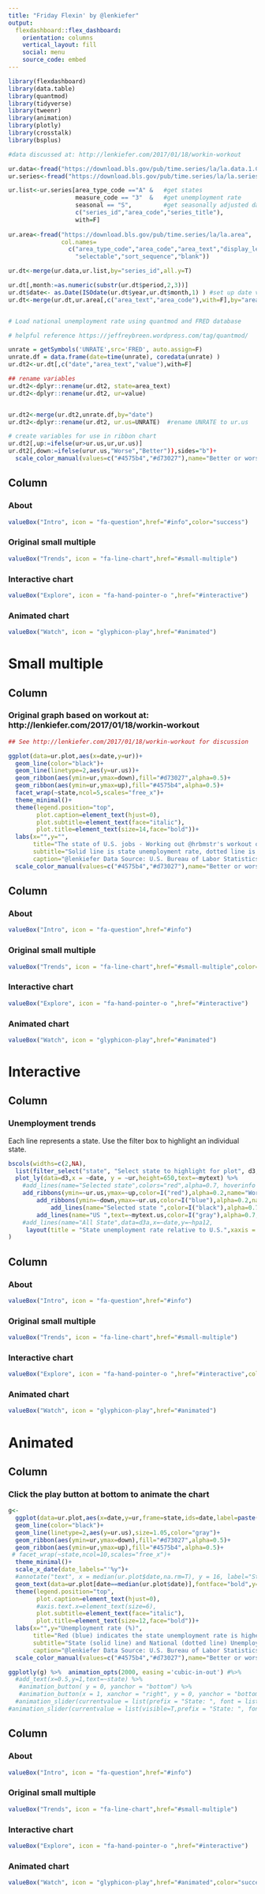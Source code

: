 ```yaml
---
title: "Friday Flexin' by @lenkiefer"
output: 
  flexdashboard::flex_dashboard:
    orientation: columns
    vertical_layout: fill
    social: menu
    source_code: embed
---
```


```r
library(flexdashboard)
library(data.table)
library(quantmod)
library(tidyverse)
library(tweenr)
library(animation)
library(plotly)
library(crosstalk)
library(bsplus)

#data discussed at: http://lenkiefer.com/2017/01/18/workin-workout

ur.data<-fread("https://download.bls.gov/pub/time.series/la/la.data.1.CurrentS")
ur.series<-fread("https://download.bls.gov/pub/time.series/la/la.series")

ur.list<-ur.series[area_type_code =="A" &   #get states
                   measure_code == "3"  &   #get unemployment rate
                   seasonal == "S",         #get seasonally adjusted data
                   c("series_id","area_code","series_title"),
                   with=F]
                   
ur.area<-fread("https://download.bls.gov/pub/time.series/la/la.area",
               col.names=
                 c("area_type_code","area_code","area_text","display_level",
                   "selectable","sort_sequence","blank"))                   

ur.dt<-merge(ur.data,ur.list,by="series_id",all.y=T)

ur.dt[,month:=as.numeric(substr(ur.dt$period,2,3))]
ur.dt$date<- as.Date(ISOdate(ur.dt$year,ur.dt$month,1) ) #set up date variable
ur.dt<-merge(ur.dt,ur.area[,c("area_text","area_code"),with=F],by="area_code")


# Load national unemployment rate using quantmod and FRED database

# helpful reference https://jeffreybreen.wordpress.com/tag/quantmod/

unrate = getSymbols('UNRATE',src='FRED', auto.assign=F) 
unrate.df = data.frame(date=time(unrate), coredata(unrate) )
ur.dt2<-ur.dt[,c("date","area_text","value"),with=F]

## rename variables
ur.dt2<-dplyr::rename(ur.dt2, state=area_text)
ur.dt2<-dplyr::rename(ur.dt2, ur=value)


ur.dt2<-merge(ur.dt2,unrate.df,by="date")
ur.dt2<-dplyr::rename(ur.dt2, ur.us=UNRATE)  #rename UNRATE to ur.us

# create variables for use in ribbon chart
ur.dt2[,up:=ifelse(ur>ur.us,ur,ur.us)]
ur.dt2[,down:=ifelse(urur.us,"Worse","Better")),sides="b")+
  scale_color_manual(values=c("#4575b4","#d73027"),name="Better or worse than U.S.")
```

Column {data-width=100}
-----------------------------------------------------------------------

### About

```r
valueBox("Intro", icon = "fa-question",href="#info",color="success")
```

### Original small multiple

```r
valueBox("Trends", icon = "fa-line-chart",href="#small-multiple")
```


### Interactive chart
    
```r
valueBox("Explore", icon = "fa-hand-pointer-o ",href="#interactive")
```
   
### Animated chart

```r
valueBox("Watch", icon = "glyphicon-play",href="#animated")
```

Small multiple
===================================== 

Column {data-width=900}
-----------------------------------------------------------------------

### Original graph based on workout at: http://lenkiefer.com/2017/01/18/workin-workout

```r
## See http://lenkiefer.com/2017/01/18/workin-workout for discussion

ggplot(data=ur.plot,aes(x=date,y=ur))+
  geom_line(color="black")+
  geom_line(linetype=2,aes(y=ur.us))+
  geom_ribbon(aes(ymin=ur,ymax=down),fill="#d73027",alpha=0.5)+
  geom_ribbon(aes(ymin=ur,ymax=up),fill="#4575b4",alpha=0.5)+
  facet_wrap(~state,ncol=5,scales="free_x")+
  theme_minimal()+
  theme(legend.position="top",
        plot.caption=element_text(hjust=0),
        plot.subtitle=element_text(face="italic"),
        plot.title=element_text(size=14,face="bold"))+
  labs(x="",y="",
       title="The state of U.S. jobs - Working out @hrbmstr's workout of @stiles' Viz",
       subtitle="Solid line is state unemployment rate, dotted line is U.S. average unemployment rate\nRed (blue) indicates the state level is higher (lower) than the national average",
       caption="@lenkiefer Data Source: U.S. Bureau of Labor Statistics\nViz based on https://rud.is/b/2017/01/18/workout-wednesday-redux-2017-week-3/, itself based on http://thedailyviz.com/2016/12/14/four-decades-of-state-unemployment-rates-in-small-multiples-part-2/")+  geom_rug(aes(color=ifelse(ur>ur.us,"Worse","Better")),sides="b")+
  scale_color_manual(values=c("#4575b4","#d73027"),name="Better or worse than U.S.")
```

Column {data-width=100}
-----------------------------------------------------------------------

### About

```r
valueBox("Intro", icon = "fa-question",href="#info")
```

### Original small multiple

```r
valueBox("Trends", icon = "fa-line-chart",href="#small-multiple",color="success")
```

### Interactive chart
    
```r
valueBox("Explore", icon = "fa-hand-pointer-o ",href="#interactive")
```
   
### Animated chart

```r
valueBox("Watch", icon = "glyphicon-play",href="#animated")
```


Interactive
===================================== 


Column {data-width=900}
-------------------------------------

### Unemployment trends

Each line represents a state. Use the filter box to highlight an individual state.


```r
bscols(widths=c(2,NA),
  list(filter_select("state", "Select state to highlight for plot", d3, ~state,multiple=F)),
  plot_ly(data=d3,x = ~date, y = ~ur,height=650,text=~mytext) %>% 
    #add_lines(name="Selected state",colors="red",alpha=0.7, hoverinfo = "text") %>% 
    add_ribbons(ymin=~ur.us,ymax=~up,color=I("red"),alpha=0.2,name="Worse than U.S.",hoverinfo="none") %>%
        add_ribbons(ymin=~down,ymax=~ur.us,color=I("blue"),alpha=0.2,name="Better than U.S.",hoverinfo="none") %>%
            add_lines(name="Selected state ",color=I("black"),alpha=0.7, hoverinfo ="text", text=~mytext) %>% 
        add_lines(name="US ",text=~mytext.us,color=I("gray"),alpha=0.7, y=~ur.us,hoverinfo = "text", mode = 'lines+markers') %>% 
    #add_lines(name="All State",data=d3a,x=~date,y=~hpa12,              colors="black",color=~state,alpha=0.1,showlegend=F,hoverinfo="none") %>%
     layout(title = "State unemployment rate relative to U.S.",xaxis = list(title="Date"), yaxis = list(title="Unemployment rate (%,SA)"))
)
```

Column {data-width=100}
-----------------------------------------------------------------------

### About

```r
valueBox("Intro", icon = "fa-question",href="#info")
```

### Original small multiple

```r
valueBox("Trends", icon = "fa-line-chart",href="#small-multiple")
```

### Interactive chart
    
```r
valueBox("Explore", icon = "fa-hand-pointer-o ",href="#interactive",color="success")
```
   
### Animated chart

```r
valueBox("Watch", icon = "glyphicon-play",href="#animated")
```


Animated
===================================== 

Column {data-width=900}
-------------------------------------

### Click the play button at bottom to animate the chart

```r

g<-
  ggplot(data=ur.plot,aes(x=date,y=ur,frame=state,ids=date,label=paste(state,"solid line, U.S. dotted line")))+
  geom_line(color="black")+
  geom_line(linetype=2,aes(y=ur.us),size=1.05,color="gray")+
  geom_ribbon(aes(ymin=ur,ymax=down),fill="#d73027",alpha=0.5)+
  geom_ribbon(aes(ymin=ur,ymax=up),fill="#4575b4",alpha=0.5)+
 # facet_wrap(~state,ncol=10,scales="free_x")+
  theme_minimal()+
  scale_x_date(date_labels="'%y")+
  #annotate("text", x = median(ur.plot$date,na.rm=T), y = 16, label="State solid line, U.S. dotted line",hjust=0)+
  geom_text(data=ur.plot[date==median(ur.plot$date)],fontface="bold",y=16,size=8)+
  theme(legend.position="top",
        plot.caption=element_text(hjust=0),
        #axis.text.x=element_text(size=6),
        plot.subtitle=element_text(face="italic"),
        plot.title=element_text(size=12,face="bold"))+
  labs(x="",y="Unemployment rate (%)",
       title="Red (blue) indicates the state unemployment rate is higher (lower) than the national average",
       subtitle="State (solid line) and National (dotted line) Unemployment rate",
       caption="@lenkiefer Data Source: U.S. Bureau of Labor Statistics\nViz based on https://rud.is/b/2017/01/18/workout-wednesday-redux-2017-week-3/,\nitself based on http://thedailyviz.com/2016/12/14/four-decades-of-state-unemployment-rates-in-small-multiples-part-2/")+
  scale_color_manual(values=c("#4575b4","#d73027"),name="Better or worse than U.S.")

ggplotly(g) %>%  animation_opts(2000, easing ='cubic-in-out') #%>%
  #add_text(x=0.5,y=1,text=~state) %>%
   #animation_button( y = 0, yanchor = "bottom") %>%
   #animation_button(x = 1, xanchor = "right", y = 0, yanchor = "bottom") %>%
  #animation_slider(currentvalue = list(prefix = "State: ", font = list(color = "red")))
#animation_slider(currentvalue = list(visible=T,prefix = "State: ", font = list(color = "red"),x = 0.5, xanchor = "right", y = 1, yanchor = "top"))

```

Column {data-width=100}
-----------------------------------------------------------------------

### About

```r
valueBox("Intro", icon = "fa-question",href="#info")
```

### Original small multiple

```r
valueBox("Trends", icon = "fa-line-chart",href="#small-multiple")
```


### Interactive chart
    
```r
valueBox("Explore", icon = "fa-hand-pointer-o ",href="#interactive")
```
   

### Animated chart

```r
valueBox("Watch", icon = "glyphicon-play",href="#animated",color="success")
```